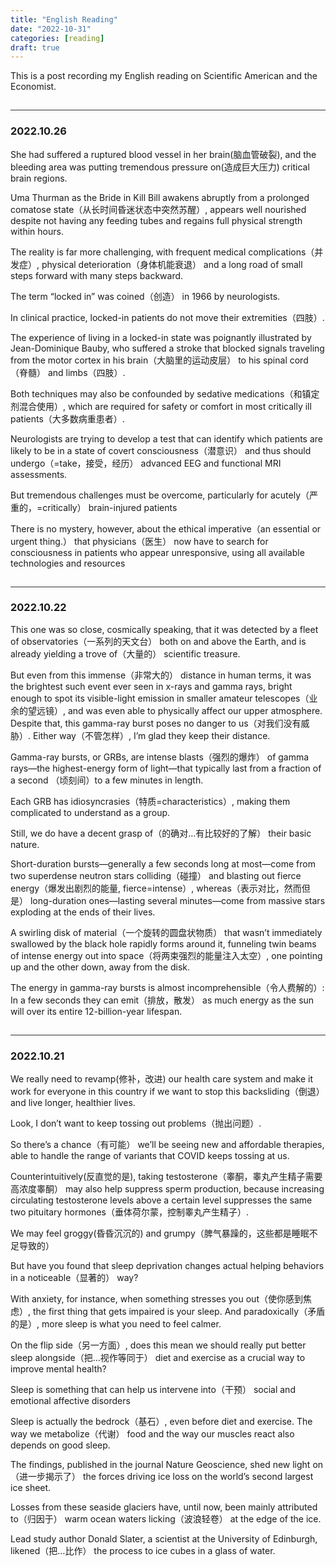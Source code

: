 ```yaml
---
title: "English Reading"
date: "2022-10-31"
categories: [reading]
draft: true
---
```


This is a post recording my English reading on Scientific American and the Economist.

<hr style="height:1px; visibility:hidden;" />
<hr style="height:1px;border-width:0;color:rgb(50,50,50);background-color:rgb(50,50,50)">

### 2022.10.26

She had suffered a ruptured blood vessel in her brain(脑血管破裂), and the bleeding area was putting tremendous pressure on(造成巨大压力) critical brain regions.

Uma Thurman as the Bride in Kill Bill awakens abruptly from a prolonged comatose state（从长时间昏迷状态中突然苏醒）, appears well nourished despite not having any feeding tubes and regains full physical strength within hours.

The reality is far more challenging, with frequent medical complications（并发症）, physical deterioration（身体机能衰退） and a long road of small steps forward with many steps backward.

The term “locked in” was coined（创造） in 1966 by neurologists.

In clinical practice, locked-in patients do not move their extremities（四肢）.

The experience of living in a locked-in state was poignantly illustrated by Jean-Dominique Bauby, who suffered a stroke that blocked signals traveling from the motor cortex in his brain（大脑里的运动皮层） to his spinal cord（脊髓） and limbs（四肢）.

Both techniques may also be confounded by sedative medications（和镇定剂混合使用）, which are required for safety or comfort in most critically ill patients（大多数病重患者）.

Neurologists are trying to develop a test that can identify which patients are likely to be in a state of covert consciousness（潜意识） and thus should undergo（=take，接受，经历） advanced EEG and functional MRI assessments.

But tremendous challenges must be overcome, particularly for acutely（严重的，=critically） brain-injured patients

There is no mystery, however, about the ethical imperative（an essential or urgent thing.） that physicians（医生） now have to search for consciousness in patients who appear unresponsive, using all available technologies and resources
<hr style="height:1px; visibility:hidden;" />
<hr style="height:1px;border-width:0;color:rgb(50,50,50);background-color:rgb(50,50,50)">

### 2022.10.22

This one was so close, cosmically speaking, that it was detected by a fleet of observatories（一系列的天文台） both on and above the Earth, and is already yielding a trove of（大量的） scientific treasure.

But even from this immense（非常大的） distance in human terms, it was the brightest such event ever seen in x-rays and gamma rays, bright enough to spot its visible-light emission in smaller amateur telescopes（业余的望远镜）, and was even able to physically affect our upper atmosphere. Despite that, this gamma-ray burst poses no danger to us（对我们没有威胁）. Either way（不管怎样）, I’m glad they keep their distance.

Gamma-ray bursts, or GRBs, are intense blasts（强烈的爆炸） of gamma rays—the highest-energy form of light—that typically last from a fraction of a second （顷刻间）to a few minutes in length.

Each GRB has idiosyncrasies（特质=characteristics）, making them complicated to understand as a group.

Still, we do have a decent grasp of（的确对...有比较好的了解） their basic nature.

Short-duration bursts—generally a few seconds long at most—come from two superdense neutron stars colliding（碰撞） and blasting out fierce energy（爆发出剧烈的能量, fierce=intense）, whereas（表示对比，然而但是） long-duration ones—lasting several minutes—come from massive stars exploding at the ends of their lives.

A swirling disk of material（一个旋转的圆盘状物质） that wasn’t immediately swallowed by the black hole rapidly forms around it, funneling twin beams of intense energy out into space（将两束强烈的能量注入太空）, one pointing up and the other down, away from the disk.

The energy in gamma-ray bursts is almost incomprehensible（令人费解的）: In a few seconds they can emit（排放，散发） as much energy as the sun will over its entire 12-billion-year lifespan.
<hr style="height:1px; visibility:hidden;" />
<hr style="height:1px;border-width:0;color:rgb(50,50,50);background-color:rgb(50,50,50)">

### 2022.10.21

We really need to revamp(修补，改进) our health care system and make it work for everyone in this country if we want to stop this backsliding（倒退） and live longer, healthier lives.

Look, I don’t want to keep tossing out problems（抛出问题）.

So there’s a chance（有可能） we’ll be seeing new and affordable therapies, able to handle the range of variants that COVID keeps tossing at us.

Counterintuitively(反直觉的是), taking testosterone（睾酮，睾丸产生精子需要高浓度睾酮） may also help suppress sperm production, because increasing circulating testosterone levels above a certain level suppresses the same two pituitary hormones（垂体荷尔蒙，控制睾丸产生精子）.

We may feel groggy(昏昏沉沉的) and grumpy（脾气暴躁的，这些都是睡眠不足导致的）

But have you found that sleep deprivation changes actual helping behaviors in a noticeable（显著的） way?

With anxiety, for instance, when something stresses you out（使你感到焦虑）, the first thing that gets impaired is your sleep. And paradoxically（矛盾的是）, more sleep is what you need to feel calmer.

On the flip side（另一方面）, does this mean we should really put better sleep alongside（把...视作等同于） diet and exercise as a crucial way to improve mental health?

Sleep is something that can help us intervene into（干预） social and emotional affective disorders

Sleep is actually the bedrock（基石）, even before diet and exercise. The way we metabolize（代谢） food and the way our muscles react also depends on good sleep.

The findings, published in the journal Nature Geoscience, shed new light on（进一步揭示了） the forces driving ice loss on the world’s second largest ice sheet.

Losses from these seaside glaciers have, until now, been mainly attributed to（归因于） warm ocean waters licking（波浪轻卷） at the edge of the ice.

Lead study author Donald Slater, a scientist at the University of Edinburgh, likened（把...比作） the process to ice cubes in a glass of water.








